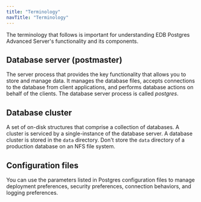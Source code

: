 ```yaml
---
title: "Terminology"
navTitle: "Terminology"
---
```


The terminology that follows is important for understanding EDB Postgres Advanced Server's functionality and its components.

## Database server (postmaster) 
The server process that provides the key functionality that allows you to store and manage data. It manages the database files, accepts connections to the database from client applications, and performs database actions on behalf of the clients. The database server process is called *postgres*.

## Database cluster 
A set of on-disk structures that comprise a collection of databases. A cluster is serviced by a single-instance of the database server. A database cluster is stored in the `data` directory. Don't store the `data` directory of a production database on an NFS file system.

## Configuration files
You can use the parameters listed in Postgres configuration files to manage deployment preferences, security preferences, connection behaviors, and logging preferences.

